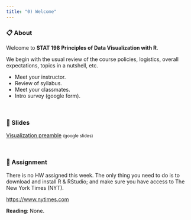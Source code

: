 ```yaml
---
title: "0) Welcome"
---
```



### 📋 About

Welcome to __STAT 198 Principles of Data Visualization with R__. 

We begin with the usual review of the course policies, logistics, overall 
expectations, topics in a nutshell, etc. 

- Meet your instructor.
- Review of syllabus.
- Meet your classmates.
- Intro survey (google form).


<br>


### 🌠 Slides

<a href="https://docs.google.com/presentation/d/1zIap5USMtVvuDxXjWDYPYWv1jJAyc-QVmEU5XpVfcs4/edit?usp=sharing" target="_blank">Visualization preamble</a> <small>(google slides)</small>


<br>


### 📖 Assignment

There is no HW assigned this week. The only thing you need to do is to download 
and install R & RStudio; and make sure you have access to The New York Times (NYT).

<a href="https://www.nytimes.com" target="_blank">https://www.nytimes.com</a>

__Reading__: None.
